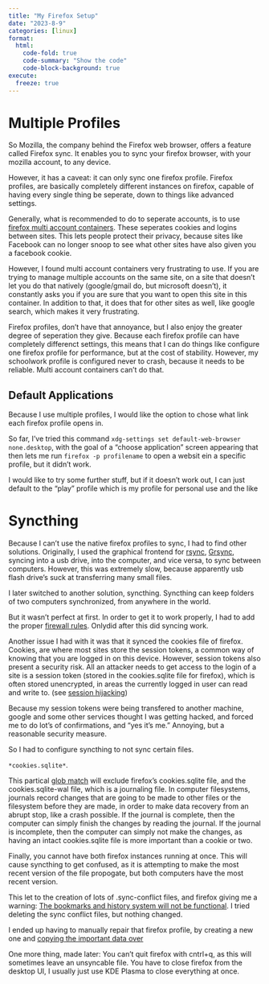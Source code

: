 ```yaml
---
title: "My Firefox Setup"
date: "2023-8-9"
categories: [linux]
format:
  html:
    code-fold: true
    code-summary: "Show the code"
    code-block-background: true
execute:
  freeze: true
---
```


# Multiple Profiles

So Mozilla, the company behind the Firefox web browser, offers a feature called Firefox sync. It enables you to sync your firefox browser, with your mozilla account, to any device. 

However, it has a caveat: it can only sync one firefox profile. Firefox profiles, are basically completely different instances on firefox, capable of having every single thing be seperate, down to things like advanced settings. 

Generally, what is recommended to do to seperate accounts, is to use [firefox multi account containers](https://support.mozilla.org/en-US/kb/containers). These seperates cookies and logins between sites. This lets people protect their privacy, because sites like Facebook can no longer snoop to see what other sites have also given you a facebook cookie. 

However, I found multi account containers very frustrating to use. If you are trying to manage multiple accounts on the same site, on a site that doesn't let you do that natively (google/gmail do, but microsoft doesn't), it constantly asks you if you are sure that you want to open this site in this container. In addition to that, it does that for other sites as well, like google search, which makes it very frustrating. 

Firefox profiles, don't have that annoyance, but I also enjoy the greater degree of seperation they give. Because each firefox profile can have completely differenct settings, this means that I can do things like configure one firefox profile for performance, but at the cost of stability. However, my schoolwork profile is configured never to crash, because it needs to be reliable. Multi account containers can't do that. 

## Default Applications

Because I use multiple profiles, I would like the option to chose what link each firefox profile opens in. 

So far, I've tried this command `xdg-settings set default-web-browser none.desktop`, with the goal of a "choose application" screen appearing that then lets me run `firefox -p profilename` to open a websit ein a specific profile, but it didn't work.

I would like to try some further stuff, but if it doesn't work out, I can just default to the "play" profile which is my profile for personal use and the like

# Syncthing

Because I can't use the native firefox profiles to sync, I had to find other solutions. Originally, I used the graphical frontend for [rsync](https://en.wikipedia.org/wiki/Rsync), [Grsync](https://en.wikipedia.org/wiki/Grsync), syncing into a usb drive, into the computer, and vice versa, to sync between computers. However, this was extremely slow, because apparently usb flash drive's suck at transferring many small files. 

I later switched to another solution, syncthing. Syncthing can keep folders of two computers synchronized, from anywhere in the world. 

But it wasn't perfect at first. In order to get it to work properly, I had to add the proper [firewall rules](https://docs.syncthing.net/users/firewall.html). Onlydid after this did syncing work.

Another issue I had with it was that it synced the cookies file of firefox. Cookies, are where most sites store the session tokens, a common way of knowing that you are logged in on this device. However, session tokens also present a security risk. All an attacker needs to get access to the login of a site is a session token (stored in the cookies.sqlite file for firefox), which is often stored unencrypted, in areas the currently logged in user can read and write to. (see [session hijacking](https://en.wikipedia.org/wiki/Session_hijacking))

Because my session tokens were being transfered to another machine, google and some other services thought I was getting hacked, and forced me to do lot's of confirmations, and "yes it's me." Annoying, but a reasonable security measure. 

So I had to configure syncthing to not sync certain files.

`*cookies.sqlite*`. 

This partical [glob match](https://en.wikipedia.org/wiki/Glob_(programming)) will exclude firefox's cookies.sqlite file, and the cookies.sqlite-wal file, which is a journaling file. In computer filesystems, journals record changes that are going to be made to other files or the filesystem before they are made, in order to make data recovery from an abrupt stop, like a crash possible. If the journal is complete, then the computer can simply finish the changes by reading the journal. If the journal is incomplete, then the computer can simply not make the changes, as having an intact cookies.sqlite file is more important than a cookie or two.

Finally, you cannot have both firefox instances running at once. This will cause syncthing to get confused, as it is attempting to make the most recent version of the file propogate, but both computers have the most recent version.

This let to the creation of lots of .sync-conflict files, and firefox giving me a warning: [The bookmarks and history system will not be functional](https://support.mozilla.org/en-US/kb/fix-bookmarks-and-history-will-not-be-functional). I tried deleting the sync conflict files, but nothing changed.

I ended up having to manually repair that firefox profile, by creating a new one and [copying the important data over](https://support.mozilla.org/en-US/kb/recovering-important-data-from-an-old-profile#w_copying-files-between-profile-folders)


One more thing, made later: You can't quit firefox with cntrl+q, as this will sometimes leave an unsyncable file. You have to close firefox from the desktop UI, I usually just use KDE Plasma to close everything at once. 


